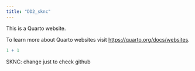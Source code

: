 ```yaml
---
title: "DD2_sknc"
---
```


This is a Quarto website.

To learn more about Quarto websites visit <https://quarto.org/docs/websites>.

```r
1 + 1
```


SKNC: change just to check github